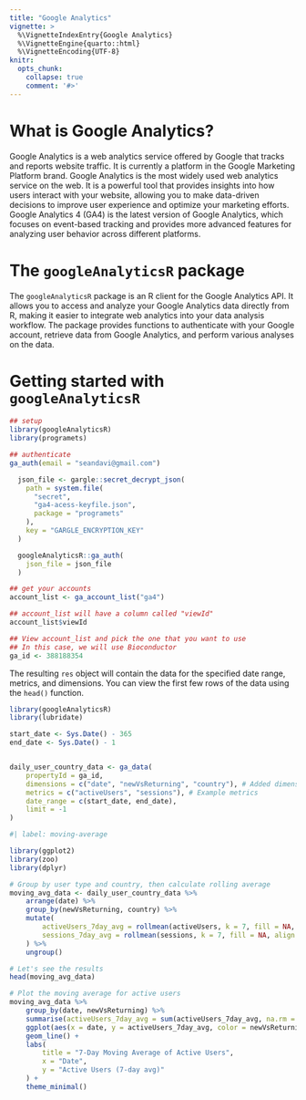 ```yaml
---
title: "Google Analytics"
vignette: >
  %\VignetteIndexEntry{Google Analytics}
  %\VignetteEngine{quarto::html}
  %\VignetteEncoding{UTF-8}
knitr:
  opts_chunk:
    collapse: true
    comment: '#>'
---
```


# What is Google Analytics?
Google Analytics is a web analytics service offered by Google that tracks and reports website traffic. It is currently a platform in the Google Marketing Platform brand.
Google Analytics is the most widely used web analytics service on the web. It is a powerful tool that provides insights into how users interact with your website, allowing you to make data-driven decisions to improve user experience and optimize your marketing efforts.
Google Analytics 4 (GA4) is the latest version of Google Analytics, which focuses on event-based tracking and provides more advanced features for analyzing user behavior across different platforms.

# The `googleAnalyticsR` package
The `googleAnalyticsR` package is an R client for the Google Analytics API. It allows you to access and analyze your Google Analytics data directly from R, making it easier to integrate web analytics into your data analysis workflow. 
The package provides functions to authenticate with your Google account, retrieve data from Google Analytics, and perform various analyses on the data.

# Getting started with `googleAnalyticsR`


```r
## setup
library(googleAnalyticsR)
library(programets)
```

```r
## authenticate
ga_auth(email = "seandavi@gmail.com")
```

```r
  json_file <- gargle::secret_decrypt_json(
    path = system.file(
      "secret",
      "ga4-acess-keyfile.json",
      package = "programets"
    ),
    key = "GARGLE_ENCRYPTION_KEY"
  )

  googleAnalyticsR::ga_auth(
    json_file = json_file
  )
```

```r
## get your accounts
account_list <- ga_account_list("ga4")

## account_list will have a column called "viewId"
account_list$viewId

## View account_list and pick the one that you want to use
## In this case, we will use Bioconductor
ga_id <- 388188354

```

The resulting `res` object will contain the data for the specified date range, metrics, and dimensions. You can view the first few rows of the data using the `head()` function. 




```r
library(googleAnalyticsR)
library(lubridate)

start_date <- Sys.Date() - 365
end_date <- Sys.Date() - 1


daily_user_country_data <- ga_data(
    propertyId = ga_id,
    dimensions = c("date", "newVsReturning", "country"), # Added dimensions
    metrics = c("activeUsers", "sessions"), # Example metrics
    date_range = c(start_date, end_date),
    limit = -1
)
```

```r
#| label: moving-average

library(ggplot2)
library(zoo)
library(dplyr)

# Group by user type and country, then calculate rolling average
moving_avg_data <- daily_user_country_data %>%
    arrange(date) %>%
    group_by(newVsReturning, country) %>%
    mutate(
        activeUsers_7day_avg = rollmean(activeUsers, k = 7, fill = NA, align = "right"),
        sessions_7day_avg = rollmean(sessions, k = 7, fill = NA, align = "right")
    ) %>%
    ungroup()

# Let's see the results
head(moving_avg_data)

# Plot the moving average for active users
moving_avg_data %>%
    group_by(date, newVsReturning) %>%
    summarise(activeUsers_7day_avg = sum(activeUsers_7day_avg, na.rm = TRUE)) %>%
    ggplot(aes(x = date, y = activeUsers_7day_avg, color = newVsReturning)) +
    geom_line() +
    labs(
        title = "7-Day Moving Average of Active Users",
        x = "Date",
        y = "Active Users (7-day avg)"
    ) +
    theme_minimal()
```
